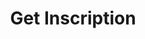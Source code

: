 ---
title: Get Inscription
description: Retrieves the running status of the Stacks Blockchain API.
toc: false
---